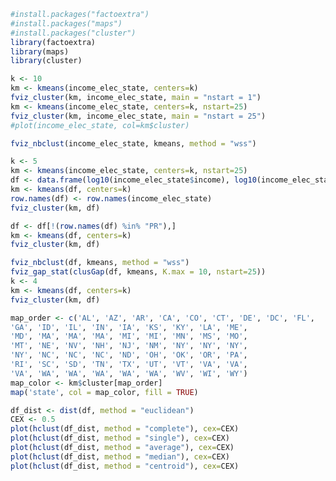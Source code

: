 ```r
#install.packages("factoextra")
#install.packages("maps")
#install.packages("cluster")
library(factoextra)
library(maps)
library(cluster)
```


```r
k <- 10
km <- kmeans(income_elec_state, centers=k)
fviz_cluster(km, income_elec_state, main = "nstart = 1")
km <- kmeans(income_elec_state, centers=k, nstart=25)
fviz_cluster(km, income_elec_state, main = "nstart = 25")
#plot(income_elec_state, col=km$cluster)
```

```r
fviz_nbclust(income_elec_state, kmeans, method = "wss")
```

```r
k <- 5
km <- kmeans(income_elec_state, centers=k, nstart=25)
df <- data.frame(log10(income_elec_state$income), log10(income_elec_state$elec))
km <- kmeans(df, centers=k)
row.names(df) <- row.names(income_elec_state)
fviz_cluster(km, df)
```

```r
df <- df[!(row.names(df) %in% "PR"),]
km <- kmeans(df, centers=k)
fviz_cluster(km, df)
```

```r
fviz_nbclust(df, kmeans, method = "wss")
fviz_gap_stat(clusGap(df, kmeans, K.max = 10, nstart=25))
k <- 4
km <- kmeans(df, centers=k)
fviz_cluster(km, df)
```

```r
map_order <- c('AL', 'AZ', 'AR', 'CA', 'CO', 'CT', 'DE', 'DC', 'FL',
'GA', 'ID', 'IL', 'IN', 'IA', 'KS', 'KY', 'LA', 'ME',
'MD', 'MA', 'MA', 'MA', 'MI', 'MI', 'MN', 'MS', 'MO',
'MT', 'NE', 'NV', 'NH', 'NJ', 'NM', 'NY', 'NY', 'NY',
'NY', 'NC', 'NC', 'NC', 'ND', 'OH', 'OK', 'OR', 'PA',
'RI', 'SC', 'SD', 'TN', 'TX', 'UT', 'VT', 'VA', 'VA',
'VA', 'WA', 'WA', 'WA', 'WA', 'WA', 'WV', 'WI', 'WY')
map_color <- km$cluster[map_order]
map('state', col = map_color, fill = TRUE)
```

```r
df_dist <- dist(df, method = "euclidean")
CEX <- 0.5
plot(hclust(df_dist, method = "complete"), cex=CEX)
plot(hclust(df_dist, method = "single"), cex=CEX)
plot(hclust(df_dist, method = "average"), cex=CEX)
plot(hclust(df_dist, method = "median"), cex=CEX)
plot(hclust(df_dist, method = "centroid"), cex=CEX)
```
